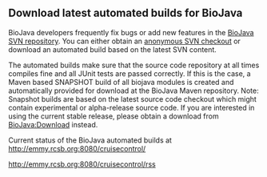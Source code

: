 == Download latest automated builds for BioJava ==

BioJava developers frequently fix bugs or add new features in the [[CVS_to_SVN_Migration|BioJava SVN repository]]. You can either obtain an [[CVS_to_SVN_Migration|anonymous SVN checkout]] or download an automated build based on the latest SVN content.

The automated builds make sure that the source code repository at all times compiles fine and all JUnit tests are passed correctly.  If this is the case, a Maven based SNAPSHOT build of all biojava modules is created and automatically provided for download at the BioJava Maven repository. Note: Snapshot builds are based on the latest source code checkout which might contain experimental or alpha-release source code. If you are interested in using the current stable release, please obtain a download from [[BioJava:Download]] instead.

Current status of the BioJava automated builds at
[http://emmy.rcsb.org:8080/cruisecontrol/ http://emmy.rcsb.org:8080/cruisecontrol/]

<table>
<rss>http://emmy.rcsb.org:8080/cruisecontrol/rss</rss>
</table>